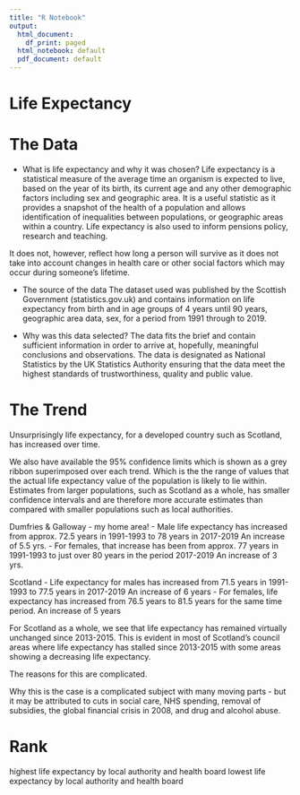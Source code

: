 ```yaml
---
title: "R Notebook"
output:
  html_document:
    df_print: paged
  html_notebook: default
  pdf_document: default
---
```


# Life Expectancy

# The Data

 - What is life expectancy and why it was chosen?
Life expectancy is a statistical measure of the average time an organism is expected to live, based on the year of its birth, its current age and any other demographic factors including sex and geographic area. It is a useful statistic as it provides a snapshot of the health of a population and allows identification of inequalities between populations, or geographic areas within a country. Life expectancy is also used to inform pensions policy, research and teaching.

It does not, however, reflect how long a person will survive as it does not take into account changes in health care or other social factors which may occur during someone's lifetime.

- The source of the data
The dataset used was published by the Scottish Government (statistics.gov.uk) and contains information on life expectancy from birth and in age groups of 4 years until 90 years, geographic area data, sex, for a period from 1991 through to 2019.

- Why was this data selected?
The data fits the brief and contain sufficient information in order to arrive at, hopefully, meaningful conclusions and observations. The data is designated as National Statistics by the UK Statistics Authority ensuring that the data meet the highest standards of trustworthiness, quality and public value.

# The Trend

Unsurprisingly life expectancy, for a developed country such as Scotland, has increased over time.

We also have available the 95% confidence limits which is shown as a grey ribbon superimposed over each trend. Which is the the range of values that the actual life expectancy value of the population is likely to lie within. Estimates from larger populations, such as Scotland as a whole, has smaller confidence intervals and are therefore more accurate estimates than compared with smaller populations such as local authorities.     

Dumfries & Galloway - my home area!
- Male life expectancy has increased from approx. 72.5 years in 1991-1993 to 78 years in 2017-2019 
An increase of 5.5 yrs. 
- For females, that increase has been from approx. 77 years in 1991-1993 to just over 80 years in the period 2017-2019 
An increase of 3 yrs.

Scotland 
- Life expectancy for males has increased from 71.5 years in 1991-1993 to 77.5 years in 2017-2019 
An increase of 6 years
- For females, life expectancy has increased from 76.5 years to 81.5 years for the same time period.
An increase of 5 years

For Scotland as a whole, we see that life expectancy has remained virtually unchanged since 2013-2015. This is evident in most of Scotland's council areas where life expectancy has stalled since 2013-2015 with some areas showing a decreasing life expectancy.

The reasons for this are complicated.

Why this is the case is a complicated subject with many moving parts - but it may be attributed to cuts in social care, NHS spending, removal of subsidies, the global financial crisis in 2008, and drug and alcohol abuse.

# Rank

highest life expectancy by local authority and health board
lowest life expectancy by local authority and health board